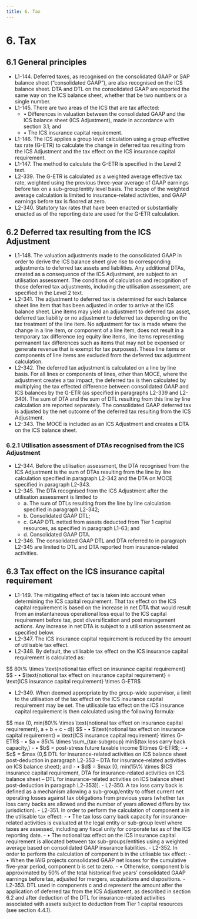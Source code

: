```yaml
---
title: 6. Tax
---
```


# 6. Tax
## 6.1	General principles
- L1-144. Deferred taxes, as recognised on the consolidated GAAP or SAP balance sheet (“consolidated GAAP”), are also recognised on the ICS balance sheet. DTA and DTL on the consolidated GAAP are reported the same way on the ICS balance sheet, whether that be two numbers or a single number.
- L1-145. There are two areas of the ICS that are tax affected:
    - •	Differences in valuation between the consolidated GAAP and the ICS balance sheet (ICS Adjustment), made in accordance with section 3.1; and
    - •	The ICS insurance capital requirement.
- L1-146. The ICS applies a group level calculation using a group effective tax rate (G-ETR) to calculate the change in deferred tax resulting from the ICS Adjustment and the tax effect on the ICS insurance capital requirement.
- L1-147. The method to calculate the G-ETR is specified in the Level 2 text.
- L2-339. The G-ETR is calculated as a weighted average effective tax rate, weighted using the previous three-year average of GAAP earnings before tax on a sub-group/entity level basis. The scope of the weighted average calculation is limited to insurance-related activities, and GAAP earnings before tax is floored at zero.
- L2-340. Statutory tax rates that have been enacted or substantially enacted as of the reporting date are used for the G-ETR calculation. <GTooltipIcon desc="For example, a tax authority announces tax rate changes that would have a material impact for future periods. In such a case,
the newly announced statutory tax rate is used in the G-ETR calculation."/>

## 6.2	Deferred tax resulting from the ICS Adjustment
- L1-148. The valuation adjustments made to the consolidated GAAP in order to derive the ICS balance sheet give rise to corresponding adjustments to deferred tax assets and liabilities. Any additional DTAs, created as a consequence of the ICS Adjustment, are subject to an utilisation assessment. The conditions of calculation and recognition of those deferred tax adjustments, including the utilisation assessment, are specified in the Level 2 text.
- L2-341. The adjustment to deferred tax is determined for each balance sheet line item that has been adjusted in order to arrive at the ICS balance sheet. Line items may yield an adjustment to deferred tax asset, deferred tax liability or no adjustment to deferred tax depending on the tax treatment of the line item. No adjustment for tax is made where the change in a line item, or component of a line item, does not result in a temporary tax difference (eg equity line items, line items representing permanent tax differences such as items that may not be expensed or generate revenue that is exempt for tax purposes). These line items or components of line items are excluded from the deferred tax adjustment calculation.
- L2-342. The deferred tax adjustment is calculated on a line by line basis. For all lines or components of lines, other than MOCE, where the adjustment creates a tax impact, the deferred tax is then calculated by multiplying the tax effected difference between consolidated GAAP and ICS balances by the G-ETR (as specified in paragraphs L2-339 and L2-340). The sum of DTA and the sum of DTL resulting from this line by line calculation are reported separately. The consolidated GAAP deferred tax is adjusted by the net outcome of the deferred tax resulting from the ICS Adjustment.
- L2-343. The MOCE is included as an ICS Adjustment and creates a DTA on the ICS balance sheet.

### 6.2.1	Utilisation assessment of DTAs recognised from the ICS Adjustment
- L2-344. Before the utilisation assessment, the DTA recognised from the ICS Adjustment is the sum of DTAs resulting from the line by line calculation specified in paragraph L2-342 and the DTA on MOCE specified in paragraph L2-343.
- L2-345. The DTA recognised from the ICS Adjustment after the utilisation assessment is limited to
    - a.	The sum of DTLs resulting from the line by line calculation specified in paragraph L2-342;
    - b.	Consolidated GAAP DTL;
    - c.	GAAP DTL netted from assets deducted from Tier 1 capital resources, as specified in paragraph L1-63; and
    - d.	Consolidated GAAP DTA.
- L2-346. The consolidated GAAP DTL and DTA referred to in paragraph L2-345 are limited to DTL and DTA reported from insurance-related activities.

## 6.3	Tax effect on the ICS insurance capital requirement
- L1-149. The mitigating effect of tax is taken into account when determining the ICS capital requirement. That tax effect on the ICS capital requirement is based on the increase in net DTA that would result from an instantaneous operational loss equal to the ICS capital requirement before tax, post diversification and post management actions. Any increase in net DTA is subject to a utilisation assessment as specified below.
- L2-347. The ICS insurance capital requirement is reduced by the amount of utilisable tax effect.
- L2-348. By default, the utilisable tax effect on the ICS insurance capital requirement is calculated as: 
<GMath title ="">
$$
  80\% \times \text{notional tax effect on insurance capital requirement}
$$
</GMath>
<GCmt>
    - • $\text{notional tax effect on insurance capital requirement} = \text{ICS insurance capital requirement} \times G-ETR$
</GCmt>

- L2-349. When deemed appropriate by the group-wide supervisor, a limit to the utilisation of the tax effect on the ICS insurance capital requirement may be set. The utilisable tax effect on the ICS insurance capital requirement is then calculated using the following formula:
<GMath>
$$
max (0, min(80\% \times \text{notional tax effect on insurance capital requirement}, a + b + c - d))
$$
</GMath>
<GCmt>
    - • $\text{notional tax effect on insurance capital requirement} = \text{ICS insurance capital requirement} \times G-ETR$
    - • $a = 85\% \times \sum_{tax-subgroup} min$(tax loss carry back capacity,<GTooltip label="allocated notional tax effect on insurance capital requirement" desc="refer to paragraph L2-351"/>)
    - •	$b$ = post-stress future taxable income $\times G-ETR$;
    - •	$c$ = $max (0,$ DTL for insurance-related activities on ICS balance sheet post-deduction in paragraph L2-353 – DTA for insurance-related activities on ICS balance sheet); and
    - •	$d$ = $max [0, min(15\% \times $ICS insurance capital requirement, DTA for insurance-related activities on ICS balance sheet – DTL for insurance-related activities on ICS balance sheet post-deduction in paragraph L2-353)].
</GCmt>


<Accordion activeIndex={[0]}>
<AccordionTab header="Component a: tax loss carry backs ">
    - L2-350. A tax loss carry back is defined as a mechanism allowing a sub-group/entity to offset current net operating losses against tax obligations from previous years (whether tax loss carry backs are allowed and the number of years allowed differs by tax jurisdiction).
    - L2-351. In order to perform the calculation of component a in the utilisable tax effect:
        - •	The tax loss carry back capacity for insurance-related activities is evaluated at the legal entity or sub-group level where taxes are assessed, including any fiscal unity for corporate tax as of the ICS reporting date.
        - •	The notional tax effect on the ICS insurance capital requirement is allocated between tax sub-groups/entities using a weighted average based on consolidated GAAP insurance liabilities.
            
</AccordionTab>
<AccordionTab header="Component b: post-stress future taxable income projections ">
    - L2-352. In order to perform the calculation of component b in the utilisable tax effect:
        - •	When the IAIG projects consolidated GAAP net losses for the cumulative five-year period, component b is set to zero.
        - •	Otherwise, component b is approximated by 50% of the total historical five years’ consolidated GAAP earnings before tax, adjusted for mergers, acquisitions and dispositions.
            
</AccordionTab>
<AccordionTab header="Components c and d: Deferred taxes ">
    - L2-353. DTL used in components c and d represent the amount after the application of deferred tax from the ICS Adjustment, as described in section 6.2 and after deduction of the DTL for insurance-related activities associated with assets subject to deduction from Tier 1 capital resources (see section 4.4.1).

</AccordionTab>
</Accordion>


